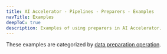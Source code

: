 ```yaml
---
title: AI Accelerator - Pipelines - Preparers - Examples
navTitle: Examples
deepToC: true
description: Examples of using preparers in AI Accelerator.
---
```


These examples are categorized by [data preparation operation](../concepts#data-preparation-operation).

